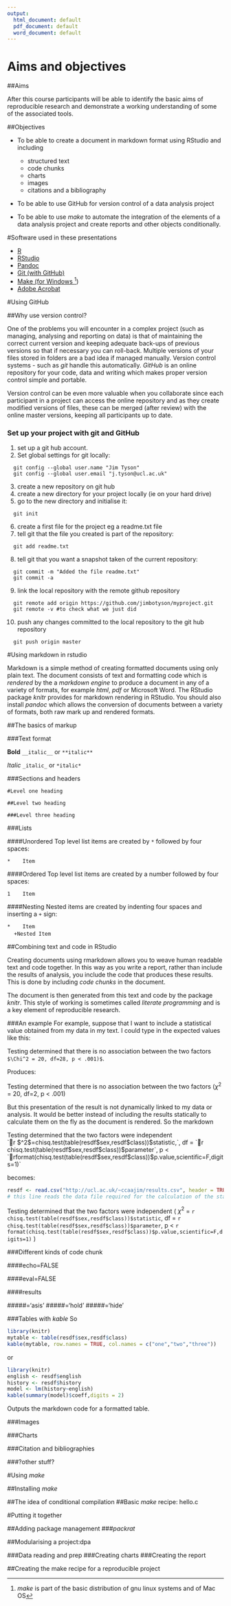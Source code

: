 ```yaml
---
output:
  html_document: default
  pdf_document: default
  word_document: default
---
```


# Aims and objectives

##Aims

After this course participants will be able to identify the basic aims of reproducible research and demonstrate a working understanding of some of the associated tools.

##Objectives

* To be able to create a document in markdown format using RStudio and including
    + structured text
    + code chunks
    + charts
    + images
    + citations and a bibliography
* To be able to use GitHub for version control of a data analysis project

* To be able to use _make_ to automate the integration of the elements of a data analysis project and create reports and other objects conditionally.

#Software used in these presentations

* [R](https://cran.r-project.org/)
* [RStudio](https://www.rstudio.com/products/rstudio/download/)
* [Pandoc](http://pandoc.org/installing.html)
* [Git (with GitHub)](https://git-scm.com/downloads)
* [Make (for Windows ^[_make_ is part of the basic distribution of gnu linux systems and of Mac OS])](http://gnuwin32.sourceforge.net/packages/make.htm)
* [Adobe Acrobat](https://get.adobe.com/uk/reader/otherversions/)

#Using GitHub

##Why use version control?

One of the problems you will encounter in a complex project (such as managing, analysing and reporting on data) is that of maintaining the correct current version and keeping adequate back-ups of previous versions so that if necessary you can roll-back.  Multiple versions of your files stored in folders are a bad idea if managed manually.  Version control systems - such as _git_ handle this automatically.  _GitHub_ is an online repository for your code, data and writing which makes proper version control simple and portable.

Version control can be even more valuable when you collaborate since each participant in a project can access the online repository and as they create modified versions of files, these can be merged (after review) with the online master versions, keeping all participants up to date.

### Set up your project with git and GitHub
1. set up a git hub account.
2. Set global settings for git locally:
```
  git config --global user.name "Jim Tyson"
  git config --global user.email "j.tyson@ucl.ac.uk"
```  
3. create a new repository on git hub
4. create a new directory for your project locally (ie on your hard drive)
5. go to the new directory and initialise it:
```
  git init
```  
6. create a first file for the project eg a readme.txt file
7. tell git that the file you created is part of the repository:
```
  git add readme.txt
```  
8. tell git that you want a snapshot taken of the current repository:
```
  git commit -m "Added the file readme.txt"
  git commit -a
```  
9. link the local repository with the remote github repository
```
  git remote add origin https://github.com/jimbotyson/myproject.git
  git remote -v #to check what we just did
```  
10. push any changes committed to the local repository to the git hub repository
```
  git push origin master
```


<!-- ###Create an r project on GitHub -->

<!-- ###Create a local repository -->

<!-- ###Commit changes -->

<!-- ###Clone a repository -->

#Using markdown in rstudio

Markdown is a simple method of creating formatted documents using only plain text.  The document consists of text and formatting code which is _rendered_ by the a _markdown engine_ to produce a document in any of a variety of formats, for example _html_, _pdf_ or Microsoft Word.  The RStudio package _knitr_ provides for markdown rendering in RStudio.  You should also install _pandoc_ which allows the conversion of documents between a variety of formats, both raw mark up and rendered formats.

##The basics of markup

###Text format

**Bold**  `__italic__` or `**italic**`

*Italic*  `_italic_` or `*italic*`

###Sections and headers

`#Level one heading`

`##Level two heading`

`###Level three heading`

###Lists

####Unordered
Top level list items are created by `*` followed by four spaces:

`*    Item`

####Ordered
Top level list items are created by a number followed by four spaces:

`1    Item`

####Nesting
Nested items are created by indenting four spaces and inserting a `+` sign:

`*    Item`<br>
&nbsp;&nbsp;&nbsp;&nbsp;`   +Nested Item`

##Combining text and code in RStudio

Creating documents using rmarkdown allows you to weave human readable text and code together.  In this way as you write a report, rather than include the results of analysis, you include the code that produces these results.  This is done by including _code chunks_ in the document.  

The document is then generated from this text and code by the package _knitr_.  This style of working is sometimes called _literate programming_ and is a key element of reproducible research.

###An example
For example, suppose that I want to include a statistical value obtained from my data in my text.  I could type in the expected values like this:

Testing determined that there is no association between the two factors `$\Chi^2 = 20, df=28, p < .001)$`.

Produces:

Testing determined that there is no association between the two factors ($\chi^2$ = 20, df=2, p < .001)

But this presentation of the result is not dynamically linked to my data or analysis.  It would be better instead of including the results statically to calculate them on the fly as the document is rendered.  So the markdown

Testing determined that the two factors were independent <br />\`r \$\chi^2\$=chisq.test(table(resdf\$sex,resdf\$class))\$statistic,\`, df = \`r chisq.test(table(resdf\$sex,resdf\$class))\$parameter\`, p < \`rformat(chisq.test(table(resdf\$sex,resdf\$class))\$p.value,scientific=F,digits=1)\`

<!-- the following snippet just shows the trick to present r code in line in a markdown document -->
<!-- ```{r eval=TRUE} -->
<!-- n = 10 -->
<!-- rnorm(n) -->
<!-- ``` -->

becomes:
```r
resdf <- read.csv("http://ucl.ac.uk/~ccaajim/results.csv", header = TRUE)
# this line reads the data file required for the calculation of the statistics
```

Testing determined that the two factors were independent ( $\chi^2$ = `r chisq.test(table(resdf$sex,resdf$class))$statistic`, df = `r chisq.test(table(resdf$sex,resdf$class))$parameter`, p < `r format(chisq.test(table(resdf$sex,resdf$class))$p.value,scientific=F,digits=1)` )

###Different kinds of code chunk

####echo=FALSE

####eval=FALSE

####results

#####='asis'
#####='hold'
#####='hide'

###Tables with _kable_
So

```r
library(knitr)
mytable <- table(resdf$sex,resdf$class)
kable(mytable, row.names = TRUE, col.names = c("one","two","three"))
```

or

```r
library(knitr)
english <- resdf$english
history <- resdf$history
model <- lm(history~english)
kable(summary(model)$coeff,digits = 2)
```

Outputs the markdown code for a formatted table.

###Images

###Charts

###Citation and bibliographies

###?other stuff?

#Using _make_

##Installing _make_

##The idea of conditional compilation
##Basic _make_ recipe: hello.c

#Putting it together

##Adding package management
###_packrat_

##Modularising a project:dpa

###Data reading and prep
###Creating charts
###Creating the report

##Creating the make recipe for a reproducible project

